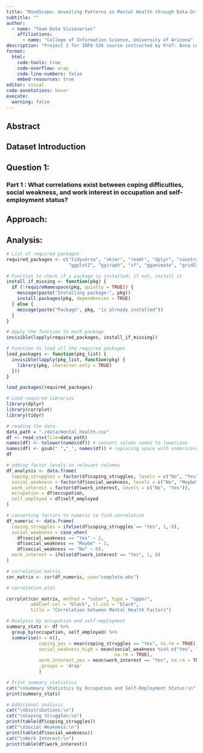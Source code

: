 ```yaml
---
title: "MindScope: Unveiling Patterns in Mental Health through Data-Driven Insights"
subtitle: ""
author: 
  - name: "Team Data Vizionaries"
    affiliations:
      - name: "College of Information Science, University of Arizona"
description: "Project 2 for INFO 526 course instructed by Prof. Anna Leach"
format:
  html:
    code-tools: true
    code-overflow: wrap
    code-line-numbers: false
    embed-resources: true
editor: visual
code-annotations: hover
execute:
  warning: false
---
```


## Abstract

## Dataset Introduction

## Question 1: 

### Part 1 : What correlations exist between coping difficulties, social weakness, and work interest in occupation and self-employment status?

## Approach:

## Analysis:

```r
# List of required packages
required_packages <- c("tidyverse", "skimr", "readr", "dplyr", "countrycode", "patchwork", 
                       "ggplot2", "ggiraph", "sf", "gganimate", "gridExtra","transformr","corrplot","tidyr")

# Function to check if a package is installed; if not, install it
install_if_missing <- function(pkg) {
  if (!requireNamespace(pkg, quietly = TRUE)) {
    message(paste("Installing package:", pkg))
    install.packages(pkg, dependencies = TRUE)
  } else {
    message(paste("Package", pkg, "is already installed"))
  }
}

# Apply the function to each package
invisible(lapply(required_packages, install_if_missing))

# Function to load all the required packages
load_packages <- function(pkg_list) {
  invisible(lapply(pkg_list, function(pkg) {
    library(pkg, character.only = TRUE)
  }))
}

load_packages(required_packages)
```

```r
# Load required libraries
library(dplyr)
library(corrplot)
library(tidyr)

# reading the data
data_path = "./data/mental_health.csv"
df <- read_csv(file=data_path)
names(df) <- tolower(names(df)) # convert column names to lowercase
names(df) <- gsub(" ","_", names(df)) # replacing space with underscores
df

# adding factor levels to relevant columns
df_analysis <- data.frame(
  coping_struggles = factor(df$coping_struggles, levels = c("No", "Yes")),
  social_weakness = factor(df$social_weakness, levels = c("No", "Maybe", "Yes")),
  work_interest = factor(df$work_interest, levels = c("No", "Yes")),
  occupation = df$occupation,
  self_employed = df$self_employed
)

# converting factors to numeric to find correlation
df_numeric <- data.frame(
  coping_struggles = ifelse(df$coping_struggles == "Yes", 1, 0),
  social_weakness = case_when(
    df$social_weakness == "Yes" ~ 2,
    df$social_weakness == "Maybe" ~ 1,
    df$social_weakness == "No" ~ 0),
  work_interest = ifelse(df$work_interest == "Yes", 1, 0)
)

# correlation matrix
cor_matrix <- cor(df_numeric, use="complete.obs")

# correlation plot

corrplot(cor_matrix, method = "color", type = "upper", 
         addCoef.col = "black", tl.col = "black",
         title = "Correlation between Mental Health Factors")

# Analysis by occupation and self-employment
summary_stats <- df %>%
  group_by(occupation, self_employed) %>%
  summarise(n = n(),
            coping_yes = mean(coping_struggles == "Yes", na.rm = TRUE),
            social_weakness_high = mean(social_weakness %in% c("Yes", "Maybe"),
                                        na.rm = TRUE),
            work_interest_yes = mean(work_interest == "Yes", na.rm = TRUE),
            .groups = 'drop'
            )

# Print summary statistics
cat("\nSummary Statistics by Occupation and Self-Employment Status:\n")
print(summary_stats)

# Additional analysis
cat("\nDistributions:\n")
cat("\nCoping Struggles:\n")
print(table(df$coping_struggles))
cat("\nSocial Weakness:\n")
print(table(df$social_weakness))
cat("\nWork Interest:\n")
print(table(df$work_interest))
```
